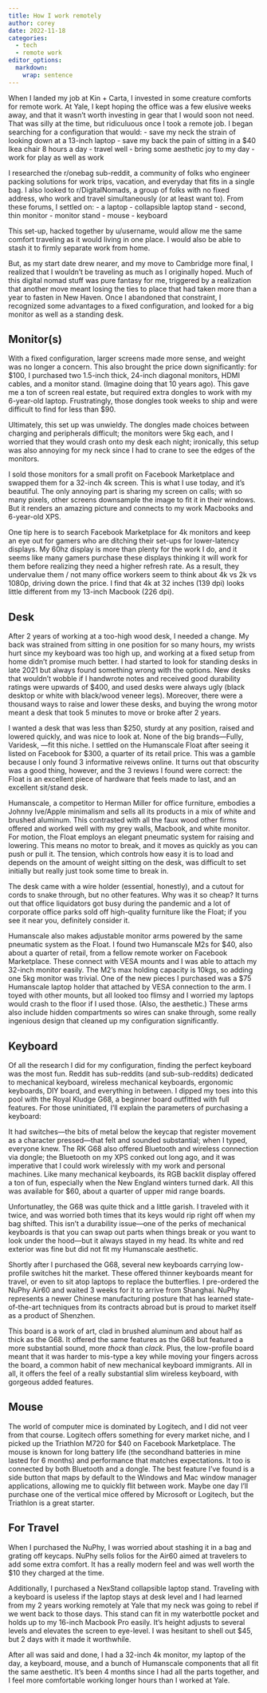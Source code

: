 ```yaml
---
title: How I work remotely
author: corey
date: 2022-11-18
categories:
  - tech
  - remote work
editor_options: 
  markdown: 
    wrap: sentence
---
```


When I landed my job at Kin + Carta, I invested in some creature comforts for remote work.
At Yale, I kept hoping the office was a few elusive weeks away, and that it wasn't worth investing in gear that I would soon not need.
That was silly at the time, but ridiculuous once I took a remote job.
I began searching for a configuration that would:
- save my neck the strain of looking down at a 13-inch laptop
- save my back the pain of sitting in a $40 Ikea chair 8 hours a day
- travel well
- bring some aesthetic joy to my day
- work for play as well as work

I researched the r/onebag sub-reddit, a community of folks who engineer packing solutions for work trips, vacation, and everyday that fits in a single bag.
I also looked to r/DigitalNomads, a group of folks with no fixed address, who work and travel simultaneously (or at least want to).
From these forums, I settled on:
- a laptop
- collapsible laptop stand
- second, thin monitor
- monitor stand
- mouse
- keyboard

This set-up, hacked together by u/username, would allow me the same comfort traveling as it would living in one place.
I would also be able to stash it to firmly separate work from home.

But, as my start date drew nearer, and my move to Cambridge more final, I realized that I wouldn't be traveling as much as I originally hoped.
Much of this digital nomad stuff was pure fantasy for me, triggered by a realization that another move meant losing the ties to place that had taken more than a year to fasten in New Haven.
Once I abandoned that constraint, I recognized some advantages to a fixed configuration, and looked for a big monitor as well as a standing desk.

## Monitor(s)

With a fixed configuration, larger screens made more sense, and weight was no longer a concern.
This also brought the price down significantly: for $100, I purchased two 1.5-inch thick, 24-inch diagonal monitors, HDMI cables, and a monitor stand.
(Imagine doing that 10 years ago).
This gave me a ton of screen real estate, but required extra dongles to work with my 6-year-old laptop. Frustratingly, those dongles took weeks to ship and were difficult to find for less than $90.

Ultimately, this set up was unwieldy.
The dongles made choices between charging and peripherals difficult; the monitors were 5kg each, and I worried that they would crash onto my desk each night; ironically, this setup was also annoying for my neck since I had to crane to see the edges of the monitors.

I sold those monitors for a small profit on Facebook Marketplace and swapped them for a 32-inch 4k screen.
This is what I use today, and it's beautiful. The only annoying part is sharing my screen on calls; with so many pixels, other screens downsample the image to fit it in their windows.
But it renders an amazing picture and connects to my work Macbooks and 6-year-old XPS.

One tip here is to search Facebook Marketplace for 4k monitors and keep an eye out for gamers who are ditching their set-ups for lower-latency displays.
My 60hz display is more than plenty for the work I do, and it seems like many gamers purchase these displays thinking it will work for them before realizing they need a higher refresh rate.
As a result, they undervalue them / not many office workers seem to think about 4k vs 2k vs 1080p, driving down the price.
I find that 4k at 32 inches (139 dpi) looks little different from my 13-inch Macbook (226 dpi).

## Desk

After 2 years of working at a too-high wood desk, I needed a change.
My back was strained from sitting in one position for so many hours, my wrists hurt since my keyboard was too high up, and working at a fixed setup from home didn't promise much better.
I had started to look for standing desks in late 2021 but always found something wrong with the options.
New desks that wouldn't wobble if I handwrote notes and received good durability ratings were upwards of $400, and used desks were always ugly (black desktop or white with black/wood veneer legs).
Moreover, there were a thousand ways to raise and lower these desks, and buying the wrong motor meant a desk that took 5 minutes to move or broke after 2 years.

I wanted a desk that was less than $250, sturdy at any position, raised and lowered quickly, and was nice to look at.
None of the big brands---Fully, Varidesk, ---fit this niche.
I settled on the Humanscale Float after seeing it listed on Facebook for $300, a quarter of its retail price.
This was a gamble because I only found 3 informative reivews online.
It turns out that obscurity was a good thing, however, and the 3 reviews I found were correct: the Float is an excellent piece of hardware that feels made to last, and an excellent sit/stand desk.

Humanscale, a competitor to Herman Miller for office furniture, embodies a Johnny Ive/Apple minimalism and sells all its products in a mix of white and brushed aluminum.
This contrasted with all the faux wood other firms offered and worked well with my grey walls, Macbook, and white monitor.
For motion, the Float employs an elegant pneumatic system for raising and lowering.
This means no motor to break, and it moves as quickly as you can push or pull it.
The tension, which controls how easy it is to load and depends on the amount of weight sitting on the desk, was difficult to set initially but really just took some time to break in.

The desk came with a wire holder (essential, honestly), and a cutout for cords to snake through, but no other features.
Why was it so cheap?
It turns out that office liquidators got busy during the pandemic and a lot of corporate office parks sold off high-quality furniture like the Float; if you see it near you, definitely consider it.

Humanscale also makes adjustable monitor arms powered by the same pneumatic system as the Float.
I found two Humanscale M2s for $40, also about a quarter of retail, from a fellow remote worker on Facebook Marketplace.
These connect with VESA mounts and I was able to attach my 32-inch monitor easily.
The M2's max holding capacity is 10kgs, so adding one 5kg monitor was trivial.
One of the new pieces I purchased was a $75 Humanscale laptop holder that attached by VESA connection to the arm.
I toyed with other mounts, but all looked too flimsy and I worried my laptops would crash to the floor if I used those. (Also, the aesthetic.)
These arms also include hidden compartments so wires can snake through, some really ingenious design that cleaned up my configuration significantly.

## Keyboard

Of all the research I did for my configuration, finding the perfect keyboard was the most fun.
Reddit has sub-reddits (and sub-sub-reddits) dedicated to mechanical keyboard, wireless mechanical keyboards, ergonomic keyboards, DIY board, and everything in between.
I dipped my toes into this pool with the Royal Kludge G68, a beginner board outfitted with full features.
For those uninitiated, I'll explain the parameters of purchasing a keyboard:

It had switches---the bits of metal below the keycap that register movement as a character pressed---that felt and sounded substantial; when I typed, everyone knew.
The RK G68 also offered Bluetooth and wireless connection via dongle; the Bluetooth on my XPS conked out long ago, and it was imperative that I could work wirelessly with my work and personal machines.
Like many mechanical keyboards, its RGB backlit display offered a ton of fun, especially when the New England winters turned dark.
All this was available for $60, about a quarter of upper mid range boards.

Unfortunatley, the G68 was quite thick and a little garish.
I traveled with it twice, and was worried both times that its keys would rip right off when my bag shifted.
This isn't a durability issue---one of the perks of mechanical keyboards is that you can swap out parts when things break or you want to look under the hood---but it always stayed in my head.
Its white and red exterior was fine but did not fit my Humanscale aesthetic.

Shortly after I purchased the G68, several new keyboards carrying low-profile switches hit the market.
These offered thinner keyboards meant for travel, or even to sit atop laptops to replace the butterflies.
I pre-ordered the NuPhy Air60 and waited 3 weeks for it to arrive from Shanghai.
NuPhy represents a newer Chinese manufacturing posture that has learned state-of-the-art techniques from its contracts abroad but is proud to market itself as a product of Shenzhen.

This board is a work of art, clad in brushed aluminum and about half as thick as the G68.
It offered the same features as the G68 but featured a more substantial sound, more *thock* than *clack*.
Plus, the low-profile board meant that it was harder to mis-type a key while moving your fingers across the board, a common habit of new mechanical keyboard immigrants.
All in all, it offers the feel of a really substantial slim wireless keyboard, with gorgeous added features.

## Mouse
The world of computer mice is dominated by Logitech, and I did not veer from that course.
Logitech offers something for every market niche, and I picked up the Triathlon M720 for $40 on Facebook Marketplace.
The mouse is known for long battery life (the secondhand batteries in mine lasted for 6 months) and performance that matches expectations.
It too is connected by both Bluetooth and a dongle.
The best feature I've found is a side button that maps by default to the Windows and Mac window manager applications, allowing me to quickly flit between work.
Maybe one day I'll purchase one of the vertical mice offered by Microsoft or Logitech, but the Triathlon is a great starter.

## For Travel

When I purchased the NuPhy, I was worried about stashing it in a bag and grating off keycaps.
NuPhy sells folios for the Air60 aimed at travelers to add some extra comfort. It has a really modern feel and was well worth the $10 they charged at the time.

Additionally, I purchased a NexStand collapsible laptop stand.
Traveling with a keyboard is useless if the laptop stays at desk level and I had learned from my 2 years working remotely at Yale that my neck was going to rebel if we went back to those days.
This stand can fit in my waterbottle pocket and holds up to my 16-inch Macbook Pro easily.
It's height adjusts to several levels and elevates the screen to eye-level.
I was hesitant to shell out $45, but 2 days with it made it worthwhile.

After all was said and done, I had a 32-inch 4k monitor, my laptop of the day, a keyboard, mouse, and a bunch of Humanscale components that all fit the same aesthetic.
It's been 4 months since I had all the parts together, and I feel more comfortable working longer hours than I worked at Yale.